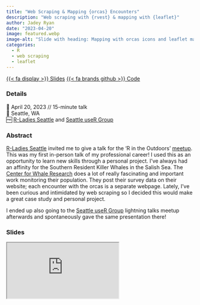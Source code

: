 ```yaml
---
title: "Web Scraping & Mapping {orcas} Encounters"
description: "Web scraping with {rvest} & mapping with {leaflet}"
author: Jadey Ryan
date: "2023-04-20"
image: featured.webp
image-alt: "Slide with heading: Mapping with orcas icons and leaflet map."
categories:
  - R
  - web scraping
  - leaflet
---
```


<span class="listing-btn-group">
<a href="https://jadeynryan.github.io/orcas/" class="btn" role="button">{{< fa display >}} Slides</a> <a href="https://github.com/jadeynryan/orcas" class="btn" role="button">{{< fa brands github >}} Code</a> 
</span>

### Details

📆 April 20, 2023 // 15-minute talk  
🏨 Seattle, WA  
🆓 [R-Ladies Seattle](https://rladiesseattle.org/) and [Seattle useR Group](https://www.meetup.com/seattle-user)  

### Abstract

[R-Ladies Seattle](https://rladiesseattle.org/) invited me to give a talk for the ‘R in the Outdoors’ [meetup](https://www.meetup.com/rladies-seattle/). This was my first in-person talk of my professional career! I used this as an opportunity to learn new skills through a personal project. I’ve always had an affinity for the Southern Resident Killer Whales in the Salish Sea. The [Center for Whale Research](https://www.whaleresearch.com/) does a lot of really fascinating and important work monitoring their population. They post their survey data on their website; each encounter with the orcas is a separate webpage. Lately, I’ve been curious and intimidated by web scraping so I decided this would make a great case study and personal project.

I ended up also going to the [Seattle useR Group](https://www.meetup.com/seattle-user) lightning talks meetup afterwards and spontaneously gave the same presentation there!

### Slides

<iframe class="slides" src="https://jadeynryan.github.io/orcas/"></iframe>

